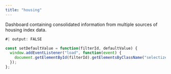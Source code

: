 ```yaml
---
title: "housing"
---
```


Dashboard containing consolidated information from multiple sources of housing index data.

```js
#| output: FALSE

const setDefaultValue = function(filterId, defaultValue) {
  window.addEventListener("load", function(event) { 
    document.getElementById(filterId).getElementsByClassName("selectized")[0].selectize.setValue(defaultValue, false);
  });
};



```

